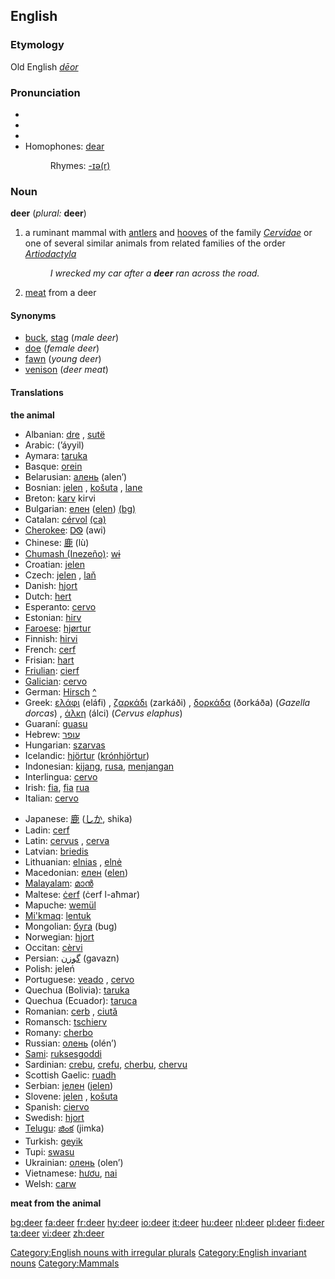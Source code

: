 {{wikipedia}}
==English==
===Etymology===
Old English ''[[dēor]]''
===Pronunciation===
* {{AHD|dîr}}
* {{IPA|/dɪə(r)/}}
* {{SAMPA|/dI@(r)/}}
*Homophones: [[dear]]
*:Rhymes: [[Rhymes:English:-ɪə(r)|-ɪə(r)]]

===Noun===
'''deer''' (''plural:'' '''deer''')

# {{cattag|zoology}} a ruminant mammal with [[antler]]s and [[hoof|hooves]] of the family ''[[Cervidae]]'' or one of several similar animals from related families of the order ''[[Artiodactyla]]''
#:''I wrecked my car after a '''deer''' ran across the road.''
# [[meat]] from a deer

====Synonyms====
*[[buck]], [[stag]] (''male deer'')
*[[doe]] (''female deer'')
*[[fawn]] (''young deer'')
*[[venison]] (''deer meat'')

====Translations====
'''the animal'''
{{top}}
*Albanian: [[dre]] {{m}}, [[sutë]] {{f}}
*Arabic: {{ARchar|[[ايل|أيّل]]}} (’áyyil) {{m}}
*Aymara: [[taruka]]
*Basque: [[orein]]
*Belarusian: [[алень]] (alen’) {{m}}
*Bosnian: [[jelen]] {{m}}, [[košuta]] {{f}}, [[lane]] {{n}}
*Breton: [[karv]] {{f}} kirvi {{p}}
*Bulgarian: [[елен]] ([[elen]]) [[:bg:елен|(bg)]]
*Catalan: [[cérvol]] {{m}} [[:ca:cérvol|(ca)]] 
*[[Cherokee]]: [[ᎠᏫ]] (awi)
*Chinese: [[鹿]] (lù)
*[[Chumash (Inezeño)]]: [[wɨ]]
*Croatian: [[jelen]] {{m}}
*Czech: [[jelen]] {{m}}, [[laň]] {{f}}
*Danish: [[hjort]]
*Dutch: [[hert]] {{n}}
*Esperanto: [[cervo]]
*Estonian: [[hirv]]
*[[Faroese]]: [[hjørtur]]
*Finnish: [[hirvi]]
*French: [[cerf]] {{m}}
*Frisian: [[hart]]
*[[Friulian]]: [[cierf]]
*[[Galician]]: [[cervo]]
*German: [[Hirsch]] {{m}} [[:de:Hirsch|^]]
*Greek: [[ελάφι]] (eláfi) {{n}}, [[ζαρκάδι]] (zarkáði) {{n}}, [[δορκάδα]] (ðorkáða) (''Gazella dorcas'') {{f}}, [[άλκη]] (álci) (''Cervus elaphus'') {{f}}
*Guaraní: [[guasu]]
*Hebrew: [[עופר]] {{m}}
*Hungarian: [[szarvas]]
*Icelandic: [[hjörtur]] ([[krónhjörtur]])
*Indonesian: [[kijang]], [[rusa]], [[menjangan]]
*Interlingua: [[cervo]]
*Irish: [[fia]], [[fia]] [[rua]]
*Italian: [[cervo]] {{m}}
{{mid}}
*Japanese: [[鹿]] ([[しか]], shika)
*Ladin: [[cerf]]
*Latin: [[cervus]] {{m}}, [[cerva]] {{f}}
*Latvian: [[briedis]]
*Lithuanian: [[elnias]] {{m}}, [[elnė]] {{f}}
*Macedonian: [[елен]] ([[elen]])
*[[Malayalam]]: [[മാൻ]]
*Maltese: [[ċerf]] (ċerf l-aħmar)
*Mapuche: [[wemül]]
*[[Mi'kmaq]]: [[lentuk]]
*Mongolian: [[буга]] (bug)
*Norwegian: [[hjort]]
*Occitan: [[cèrvi]]
*Persian: [[گوزن]] (gavazn)
*Polish: jeleń 
*Portuguese: [[veado]] {{m}}, [[cervo]] {{m}}
*Quechua (Bolivia): [[taruka]]
*Quechua (Ecuador): [[taruca]]
*Romanian: [[cerb]] {{m}}, [[ciută]] {{f}}
*Romansch: [[tschierv]]
*Romany: [[cherbo]] {{m}}
*Russian: [[олень]] (olén’) {{m}}
*[[Sami]]: [[ruksesgoddi]]
*Sardinian: [[crebu]], [[crefu]], [[cherbu]], [[chervu]]
*Scottish Gaelic: [[ruadh]]
*Serbian: [[jелен]] ([[jelen]])
*Slovene: [[jelen]] {{m}}, [[košuta]] {{f}}
*Spanish: [[ciervo]] {{m}}
*Swedish: [[hjort]]
*[[Telugu]]: [[జింక]] (jimka)
*Turkish: [[geyik]]
*Tupi: [[swasu]]
*Ukrainian: [[олень]] (olen’) {{m}}
*Vietnamese: [[hươu]], [[nai]]
*Welsh: [[carw]]
{{bottom}}

'''meat from the animal'''

[[Category:English nouns with irregular plurals]]
[[Category:English invariant nouns]]
[[Category:Mammals]]

[[bg:deer]]
[[fa:deer]]
[[fr:deer]]
[[hy:deer]]
[[io:deer]]
[[it:deer]]
[[hu:deer]]
[[nl:deer]]
[[pl:deer]]
[[fi:deer]]
[[ta:deer]]
[[vi:deer]]
[[zh:deer]]